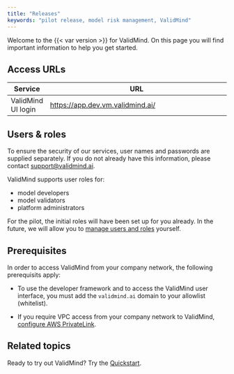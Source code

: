 ```yaml
---
title: "Releases"
keywords: "pilot release, model risk management, ValidMind"
---
```


Welcome to the {{< var version >}} for ValidMind. On this page you will find important information to help you get started.

## Access URLs

| Service    | URL                                                                  |
|------------|----------------------------------------------------------------------|
| ValidMind UI login | [https://app.dev.vm.validmind.ai/](https://app.dev.vm.validmind.ai/) |

## Users & roles

To ensure the security of our services, user names and passwords are supplied separately. If you do not already have this information, please contact [support@validmind.ai](support@validmind.ai).

ValidMind supports user roles for: 

- model developers
- model validators
- platform administrators

For the pilot, the initial roles will have been set up for you already. In the future, we will allow you to [manage users and roles](manage-users-and-roles.qmd) yourself.


## Prerequisites

In order to access ValidMind from your company network, the following prerequisits apply:

<!--- TO CHECK If this is correct --->

- To use the developer framework and to access the ValidMind user interface, you must add the `validmind.ai` domain to your allowlist (whitelist).

- If you require VPC access from your company network to ValidMind, [configure AWS PrivateLink](configure-aws-privatelink.qmd).

## Related topics 

Ready to try out ValidMind? Try the [Quickstart](get-started.qmd).